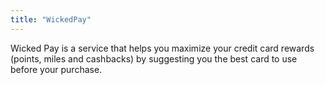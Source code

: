 ```yaml
---
title: "WickedPay"
---
```


Wicked Pay is a service that helps you maximize your credit card rewards (points, miles and cashbacks) by suggesting you the best card to use before your purchase.

